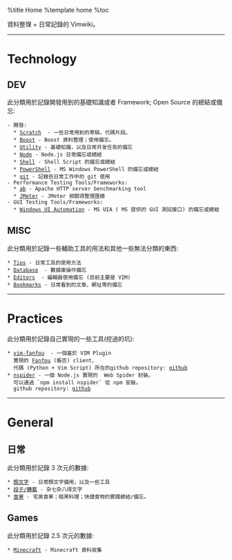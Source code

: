 %title Home
%template home
%toc

資料整理 + 日常記錄的 Vimwiki。

-----

= Technology =
== DEV ==
此分類用於記錄開發用到的基礎知識或者 Framework; Open Source 的總結或備忘:
 - 開發:
   * [[dev/scratch|Scratch]]  - 一些日常用到的草稿，代碼片段。
   * [[dev/boost|Boost]] - Boost 資料整理；使用備忘。
   * [[dev/util|Utility]] - 基礎知識，以及日常开发任务的備忘
   * [[dev/node|Node]] - Node.js 日常備忘或總結
   * [[dev/shell|Shell]] - Shell Script 的備忘或總結 
   * [[dev/ps1|PowerShell]] - MS Windows PowerShell 的備忘或總結 
   * [[dev/git|git]] - 記錄些日常工作中的 git 使用
 - Performance Testing Tools/Frameworks: 
   * [[dev/ab|ab]] - Apache HTTP server benchmarking tool
   * [[dev/jmeter|JMeter]] - JMeter 相關得整理匯總
 - GUI Testing Tools/Frameworks:
   * [[dev/win-uia|Windows UI Automation]] - MS UIA ( MS 提供的 GUI 測試接口) 的備忘或總結
 
== MISC ==
此分類用於記錄一些輔助工具的用法和其他一些無法分類的東西:
 * [[dev/tips|Tips]] - 日常工具的使用方法
 * [[dev/db|Database]]  - 數據庫操作備忘
 * [[dev/edit|Editors]]  - 編輯器使用備忘 (目前主要是 VIM)
 * [[dev/bookmarks|Bookmarks]] - 日常看到的文章、網址等的備忘

----

= Practices =
此分類用於記錄自己實現的一些工具(挖過的坑):
 * [[dev/vim-fanfou|vim-fanfou]]  - 一個基於 VIM Plugin 
   實現的 [[http://fanfou.com/|Fanfou]] (飯否) client， 
   代碼 (Python + Vim Script) 所在的github repository: [[https://github.com/xiongjia/vim-fanfou|github]]  
 * [[https://www.npmjs.org/package/nspider|nspider]] - 一個 Node.js 實現的  Web Spider 封裝。
   可以通過 `npm install nspider` 從 npm 安裝。
   github repository: [[https://github.com/xiongjia/nspider|github]]  

-----

= General =
== 日常 ==
此分類用於記錄 3 次元的數據:
 * [[general/emoticon|顏文字]] - 日常顏文字備用，以及一些工具
 * [[general/txt|段子/轉載]] - 杂七杂八得文字
 * [[general/food|食單]] - 宅男食單；暗黑料理；快捷食物的實踐總結/備忘。

== Games ==
此分類用於記錄 2.5 次元的數據:
 * [[game/minecraft|Minecraft]] - Minecraft 資料收集 

